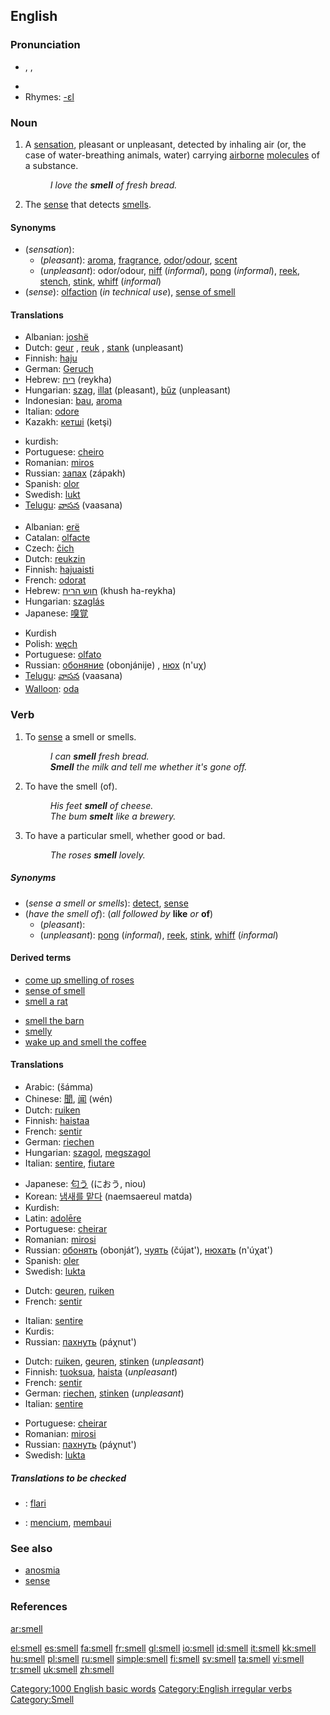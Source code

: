 ==English==

===Pronunciation===
*{{AHD|smĕl}}, {{IPA|/smɛl/}}, {{SAMPA|/smEl/}}
*{{audio|en-us-smell.ogg|Audio (US)}}
*Rhymes: [[Rhymes:English:-ɛl|-ɛl]]

===Noun===
{{en-noun|s|-}}

# A [[sensation]], pleasant or unpleasant, detected by inhaling air (or, the case of water-breathing animals, water) carrying [[airborne]] [[molecule]]s of a substance.
#: ''I love the '''smell''' of fresh bread.''
# {{physiology}} The [[sense]] that detects [[smell]]s.

====Synonyms====
*(''sensation''):
**(''pleasant''): [[aroma]], [[fragrance]], [[odor]]/[[odour]], [[scent]]
**(''unpleasant''): odor/odour, [[niff]] (''informal''), [[pong]] (''informal''), [[reek]], [[stench]], [[stink]], [[whiff]] (''informal'')
*(''sense''): [[olfaction]] (''in technical use''), [[sense of smell]]

====Translations====
{{trans-top|sensation}}
*Albanian: [[joshë]]
*Dutch: [[geur]] {{m}}, [[reuk]] {{m}}, [[stank]] {{m}} (unpleasant)
*Finnish: [[haju]]
*German: [[Geruch]] {{m}}
*Hebrew: [[ריח]] (reykha) {{m}}
*Hungarian: [[szag]], [[illat]] (pleasant), [[bűz]] (unpleasant)
*Indonesian: [[bau]], [[aroma]]
*Italian: [[odore#Italian|odore]]
*Kazakh: [[кетшi]] (ketşi)
{{trans-mid}}
*kurdish: {{KUchar|[[بۆن]]}}
*Portuguese: [[cheiro]] {{m}}
*Romanian: [[miros]] {{n}}
*Russian: [[запах]] (zápakh) {{m}}
*Spanish: [[olor]] {{m}}
*Swedish: [[lukt]] {{c}}
*[[Telugu]]: [[వాసన]] (vaasana)
{{trans-bottom}}

{{trans-top|sense}}
*Albanian: [[erë]]
*Catalan: [[olfacte]]
*Czech: [[čich]] {{m}}
*Dutch: [[reukzin]] {{m}}
*Finnish: [[hajuaisti]]
*French: [[odorat]] {{m}}
*Hebrew: [[חוש הריח]] (khush ha-reykha) {{m}}
*Hungarian: [[szaglás]]
*Japanese: [[嗅覚]]
{{trans-mid}}
*Kurdish {{KUchar|[[بۆن]]}}
*Polish: [[węch]]
*Portuguese: [[olfato]] {{m}}
*Russian: [[обоняние]] (obonjánije) {{n}}, [[нюх]] (n'uχ)
*[[Telugu]]: [[వాసన]] (vaasana)
*[[Walloon]]: [[oda#Walloon|oda]]
{{trans-bottom}}

===Verb===
{{en-verb|smells|smelling|'''[[smelled]]''' ''or'' '''[[smelt]]'''}}

# {{transitive}} To [[sense]] a smell or smells.
#: ''I can '''smell''' fresh bread.''
#: '''''Smell''' the milk and tell me whether it's gone off.''
# {{context|transitive|followed by '''like''' ''or'' '''of'''}} To have the smell (of).
#: ''His feet '''smell''' of cheese.''
#: ''The bum '''smelt''' like a brewery.'' <!-- Is 'smelt' only used negatively?-->
# {{intransitive}} To have a particular smell, whether good or bad.
#: ''The roses '''smell''' lovely.''

=====Synonyms=====
*(''sense a smell or smells''): [[detect]], [[sense]]
*(''have the smell of''): (''all followed by'' '''like''' ''or'' '''of''')
**(''pleasant''):
**(''unpleasant''): [[pong]] (''informal''), [[reek]], [[stink]], [[whiff]] (''informal'')

====Derived terms====
{{top2}}
*[[come up smelling of roses]]
*[[sense of smell]]
*[[smell a rat]]
{{mid2}}
*[[smell the barn]]
*[[smelly]]
*[[wake up and smell the coffee]]
{{bottom2}}

====Translations====
{{trans-top|sense a smell or smells}}
*Arabic: {{ARchar|[[شم]]}} (šámma)
*Chinese: [[聞]], [[闻]] (wén)
*Dutch: [[ruiken]]
*Finnish: [[haistaa]]
*French: [[sentir]]
*German: [[riechen]]
*Hungarian: [[szagol]], [[megszagol]]
*Italian: [[sentire]], [[fiutare]]
{{trans-mid}}
*Japanese: [[匂う]] (におう, niou)
*Korean: [[냄새를 맡다]] (naemsaereul matda)
*Kurdish: {{KUchar|[[بۆنکردن]]}}
*Latin: [[adolēre]]
*Portuguese: [[cheirar]]
*Romanian: [[mirosi]]
*Russian: [[обонять]] (obonját’), [[чуять]] (čújat'), [[нюхать]] (n'úχat')
*Spanish: [[oler]]
*Swedish: [[lukta]]
{{trans-bottom}}

{{trans-top|have the smell of}}
*Dutch: [[geuren]], [[ruiken]]
*French: [[sentir]]
{{trans-mid}}
*Italian: [[sentire]]
*Kurdis: {{KUchar|[[بۆن]]}}
*Russian: [[пахнуть]] (páχnut')
{{trans-bottom}}

{{trans-top|have a particular smell}}
*Dutch: [[ruiken]], [[geuren]], [[stinken]] (''unpleasant'')
*Finnish: [[tuoksua]], [[haista]] (''unpleasant'')
*French: [[sentir]]
*German: [[riechen]], [[stinken]] (''unpleasant'')
*Italian: [[sentire]]
{{trans-mid}}
*Portuguese: [[cheirar]]
*Romanian: [[mirosi]]
*Russian: [[пахнуть]] (páχnut')
*Swedish: [[lukta]]
{{trans-bottom}}

=====Translations to be checked=====
{{checktrans}}
*{{ttbc|Esperanto}}: [[flari]]
*{{ttbc|Indonesian}}: [[cium|mencium]], [[bau|membaui]]

===See also===
*[[anosmia]]
*[[sense]]

===References===
{{R:Century 1911}}
{{R:Webster 1913}}

[[Category:1000 English basic words]]
[[Category:English irregular verbs]]
[[Category:Smell]]

[[ar:smell]]

[[el:smell]]
[[es:smell]]
[[fa:smell]]
[[fr:smell]]
[[gl:smell]]
[[io:smell]]
[[id:smell]]
[[it:smell]]
[[kk:smell]]
[[hu:smell]]
[[pl:smell]]
[[ru:smell]]
[[simple:smell]]
[[fi:smell]]
[[sv:smell]]
[[ta:smell]]
[[vi:smell]]
[[tr:smell]]
[[uk:smell]]
[[zh:smell]]